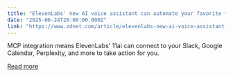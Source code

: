 ```yaml
---
title: "ElevenLabs' new AI voice assistant can automate your favorite tasks - and you can try it for free"
date: "2025-06-24T20:00:00.000Z"
link: "https://www.zdnet.com/article/elevenlabs-new-ai-voice-assistant-can-take-action-for-you-and-you-can-try-it-for-free/"
---
```


MCP integration means ElevenLabs' 11ai can connect to your Slack, Google Calendar, Perplexity, and more to take action for you.

[Read more](https://www.zdnet.com/article/elevenlabs-new-ai-voice-assistant-can-take-action-for-you-and-you-can-try-it-for-free/)
